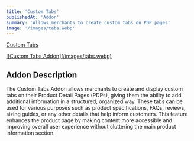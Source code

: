 ```yaml
---
title: 'Custom Tabs'
publishedAt: 'Addon'
summary: 'Allows merchants to create custom tabs on PDP pages'
image: '/images/tabs.webp'
---
```


[Custom Tabs](https://addons.intuitsolutions.net/proline-solid-wood-guitar-wall-hanger-mahogany/)

<a href="/images/tabs.webp">
![Custom Tabs Addon](/images/tabs.webp)
</a>

## Addon Description

The Custom Tabs Addon allows merchants to create and display custom tabs on their Product Detail Pages (PDPs), giving them the ability to add additional information in a structured, organized way. These tabs can be used for various purposes such as product specifications, FAQs, reviews, sizing guides, or any other details that help inform customers. This feature enhances the product page by making content more accessible and improving overall user experience without cluttering the main product information section.

